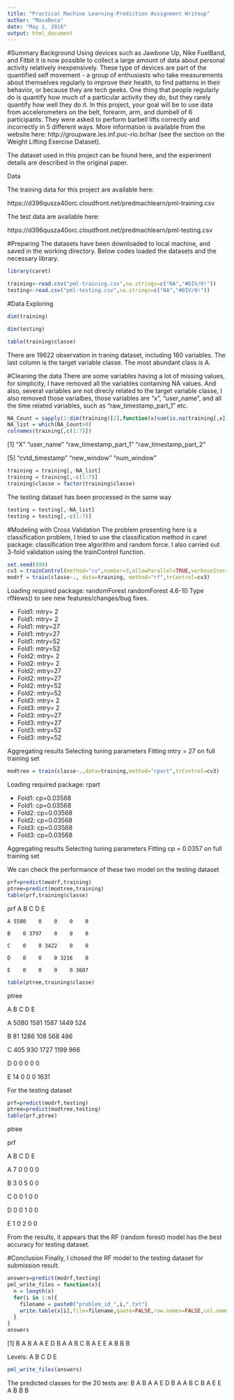 ```yaml
---
title: "Practical Machine Learning-Prediction Assignment Writeup"
author: "MasaBeca"
date: "May 1, 2016"
output: html_document
---
```

#Summary
Background
Using devices such as Jawbone Up, Nike FuelBand, and Fitbit it is now possible to collect a large amount of data about personal activity relatively inexpensively. These type of devices are part of the quantified self movement - a group of enthusiasts who take measurements about themselves regularly to improve their health, to find patterns in their behavior, or because they are tech geeks. One thing that people regularly do is quantify how much of a particular activity they do, but they rarely quantify how well they do it. In this project, your goal will be to use data from accelerometers on the belt, forearm, arm, and dumbell of 6 participants. They were asked to perform barbell lifts correctly and incorrectly in 5 different ways. More information is available from the website here: http://groupware.les.inf.puc-rio.br/har (see the section on the Weight Lifting Exercise Dataset).

The dataset used in this project can be found here, and the experiment details are described in the original paper.

Data

The training data for this project are available here:

https://d396qusza40orc.cloudfront.net/predmachlearn/pml-training.csv

The test data are available here:

https://d396qusza40orc.cloudfront.net/predmachlearn/pml-testing.csv



#Preparing
The datasets have been downloaded to local machine, and saved in the working directory. Below codes loaded the datasets and the necessary library.

```r
library(caret)
```

```r
training<-read.csv("pml-training.csv",na.strings=c("NA","#DIV/0!"))
testing<-read.csv("pml-testing.csv",na.strings=c("NA","#DIV/0!"))
```
#Data Exploring

```r
dim(training)
```

```r
dim(testing)
```

```r
table(training$classe)
```


There are 19622 observation in traning dataset, including 160 variables. The last column is the target variable classe. The most abundant class is A.

#Cleaning the data
There are some variables having a lot of missing values, for simplicity, I have removed all the variables containing NA values. And also, several variables are not direcly related to the target variable classe, I also removed those varialbes, those variables are "x", "user_name", and all the time related variables, such as "raw_timestamp_part_1" etc.

```r
NA_Count = sapply(1:dim(training)[2],function(x)sum(is.na(training[,x])))
NA_list = which(NA_Count>0)
colnames(training[,c(1:7)])
```

[1] "X"                    "user_name"            "raw_timestamp_part_1" "raw_timestamp_part_2"

[5] "cvtd_timestamp"       "new_window"           "num_window"          

```r
training = training[,-NA_list]
training = training[,-c(1:7)]
training$classe = factor(training$classe)
```

The testing dataset has been processed in the same way

```r
testing = testing[,-NA_list]
testing = testing[,-c(1:7)]
```

#Modeling with Cross Validation
The problem presenting here is a classification problem, I tried to use the classification method in caret package: classification tree algorithm and random force. I also carried out 3-fold validation using the trainControl function.

```r
set.seed(999)
cv3 = trainControl(method="cv",number=3,allowParallel=TRUE,verboseIter=TRUE)
modrf = train(classe~., data=training, method="rf",trControl=cv3)
```

Loading required package: randomForest
randomForest 4.6-10
Type rfNews() to see new features/changes/bug fixes.

+ Fold1: mtry= 2 
- Fold1: mtry= 2 
+ Fold1: mtry=27 
- Fold1: mtry=27 
+ Fold1: mtry=52 
- Fold1: mtry=52 
+ Fold2: mtry= 2 
- Fold2: mtry= 2 
+ Fold2: mtry=27 
- Fold2: mtry=27 
+ Fold2: mtry=52 
- Fold2: mtry=52 
+ Fold3: mtry= 2 
- Fold3: mtry= 2 
+ Fold3: mtry=27 
- Fold3: mtry=27 
+ Fold3: mtry=52 
- Fold3: mtry=52 

Aggregating results
Selecting tuning parameters
Fitting mtry = 27 on full training set


```r
modtree = train(classe~.,data=training,method="rpart",trControl=cv3)
```

Loading required package: rpart

+ Fold1: cp=0.03568 
- Fold1: cp=0.03568 
+ Fold2: cp=0.03568 
- Fold2: cp=0.03568 
+ Fold3: cp=0.03568 
- Fold3: cp=0.03568 

Aggregating results
Selecting tuning parameters
Fitting cp = 0.0357 on full training set

We can check the performance of these two model on the testing dataset

```r
prf=predict(modrf,training)
ptree=predict(modtree,training)
table(prf,training$classe)
```

prf    A    B    C    D    E

    A 5580    0    0    0    0
    
    B    0 3797    0    0    0
    
    C    0    0 3422    0    0
    
    D    0    0    0 3216    0
    
    E    0    0    0    0 3607


```r
table(ptree,training$classe)
```

ptree

  A    B    C    D    E

A 5080 1581 1587 1449  524
     
B   81 1286  108  568  486
     
C  405  930 1727 1199  966
     
D    0    0    0    0    0
     
E   14    0    0    0 1631
   

For the testing dataset

```r
prf=predict(modrf,testing)
ptree=predict(modtree,testing)
table(prf,ptree)
```


ptree
     
prf 

A B C D E

A 7 0 0 0 0

B 3 0 5 0 0
   
C 0 0 1 0 0
   
D 0 0 1 0 0

E 1 0 2 0 0
   
From the results, it appears that the RF (random forest) model has the best accuracy for testing dataset.

#Conclusion
Finally, I chosed the RF model to the testing dataset for submission result.

```r
answers=predict(modrf,testing)
pml_write_files = function(x){
  n = length(x)
  for(i in 1:n){
    filename = paste0("problem_id_",i,".txt")
    write.table(x[i],file=filename,quote=FALSE,row.names=FALSE,col.names=FALSE)
  }
}
answers
```

[1] B A B A A E D B A A B C B A E E A B B B

Levels: A B C D E

```r
pml_write_files(answers)
```

The predicted classes for the 20 tests are: B A B A A E D B A A B C B A E E A B B B


